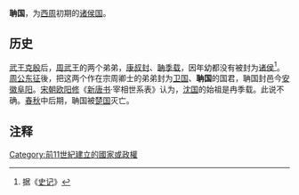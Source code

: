 {{周代诸侯国
|国名=聃
|国君姓氏=[[姬姓|姬姓]]
|爵位=不明
|国都=今[[安徽|安徽]][[阜阳|阜阳]]
|分封者=[[周成王|周成王]]
|始祖=[[聃季载|聃季载]]
|建国年=[[西周|西周]]初年
|灭亡年=
|灭亡原因=为[[楚国|楚国]]所灭
|史书记载=
}}

'''聃国'''，为[[西周|西周]]初期的[[诸侯国|诸侯国]]。

==历史==
[[武王克殷|武王克殷]]后，[[周武王|周武王]]的两个弟弟，[[卫康叔|康叔封]]、[[聃季载|聃季载]]，因年幼都没有被封为[[诸侯|诸侯]]<ref>据《[[史记|史记]]》</ref>。[[周公东征|周公东征]]後，把这两个作在宗周卿士的弟弟封为[[卫国|卫国]]、'''聃国'''的国君，聃国封邑今[[安徽|安徽]][[阜阳|阜阳]]。[[宋朝|宋朝]][[欧阳修|欧阳修]]《[[新唐书|新唐书]]·宰相世系表》认为，[[沈国|沈国]]的始祖是冉季载。此说不确。[[春秋|春秋]]中后期，聃国被[[楚国|楚国]]灭亡。

==注释==
<div class="references-small">
<references />
</div>

{{周初姬姓诸侯}}
{{河南省先秦列國}}

[[Category:前11世紀建立的國家或政權|Category:前11世紀建立的國家或政權]]